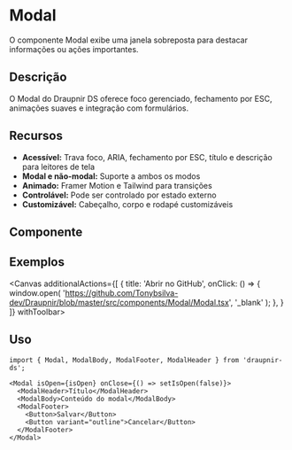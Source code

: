 
<Meta of={ModalStories} component={Modal} />

# Modal

O componente Modal exibe uma janela sobreposta para destacar informações ou ações importantes.

## Descrição
O Modal do Draupnir DS oferece foco gerenciado, fechamento por ESC, animações suaves e integração com formulários.

## Recursos
- **Acessível:** Trava foco, ARIA, fechamento por ESC, título e descrição para leitores de tela
- **Modal e não-modal:** Suporte a ambos os modos
- **Animado:** Framer Motion e Tailwind para transições
- **Controlável:** Pode ser controlado por estado externo
- **Customizável:** Cabeçalho, corpo e rodapé customizáveis

## Componente
<Primary />
<Controls />

## Exemplos
<Canvas additionalActions={[
    {
      title: 'Abrir no GitHub',
      onClick: () => {
        window.open(
          'https://github.com/Tonybsilva-dev/Draupnir/blob/master/src/components/Modal/Modal.tsx',
          '_blank'
        );
      },
    }
  ]}
  withToolbar>
  <Story of={ModalStories.Primary} />
</Canvas>

## Uso

```tsx
import { Modal, ModalBody, ModalFooter, ModalHeader } from 'draupnir-ds';

<Modal isOpen={isOpen} onClose={() => setIsOpen(false)}>
  <ModalHeader>Título</ModalHeader>
  <ModalBody>Conteúdo do modal</ModalBody>
  <ModalFooter>
    <Button>Salvar</Button>
    <Button variant="outline">Cancelar</Button>
  </ModalFooter>
</Modal>
```
